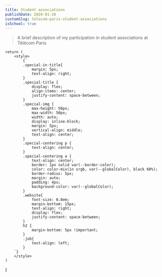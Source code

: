 ```yaml
---
title: Student associations
publishDate: 2024-01-20
customSlug: telecom-paris-student-associations
isSchool: true
---
```


> A brief description of my participation in student associations at Télécom Paris

    return (
        <style>
            {`
            .special-in-title{
                margin: 5px;
                text-align: right;
            }
            .special-title {
                display: flex;
                align-items: center;
                justify-content: space-between;
            }
            .special-img {
                max-height: 50px;
                max-width: 50px;
                width: auto;
                display: inline-block;
                margin: 5px;
                vertical-align: middle;
                text-align: center;
            }
            .special-centering p {
                text-align: center;
            }
            .special-centering a {
                text-align: center;
                border: 1px solid var(--border-color);
                color: color-mix(in srgb, var(--globalColor), black 60%);
                border-radius: 5px;
                margin: auto;
                padding: 4px;
                background-color: var(--globalColor);
            }
            .website{
                font-size: 0.8em;
                margin-bottom: 15px;
                text-align: right;
                display: flex;
                justify-content: space-between;
            }
            h2 {
                margin-bottom: 5px !important;
            }
            .job{
                text-align: left;
            }
        `}
        </style>
    )
}


<Style />


    const link = "https://bel-art.github.io/telecom-logos/"
    return (
        <div className="special-title">
            <a href={link} target="_blank">
                {src && (
                    <Image src={src} alt="logo" className="special-img" height={200} />
                )}
            </a>
            <span className="special-in-title">
                {children}
            </span>
        </div>
    )
}


    return (
        <div class="website">
            <div class="job">{job}</div>
            <div>{children}</div>
        </div>
    )
}


Student associations are a major part of life at Télécom Paris. Since I started my studies in 2021, I have been involved in several associations. They are a great way to meet new people, learn new things, and have fun, of course!

<Space />


## <CustomImg src={LogoForumTelecomParis}> Forum Télécom Paris</CustomImg>

<Website job={"Member - Website and logistics departments"} >https://forumtelecomparis.fr/</Website>

The "Forum Télécom Paris" association, consisting of around 40 students, organizes an annual recruitment day at Télécom Paris. This was one of the first associations I joined because the mandate starts and ends with the Forum (usually in November). I was in charge of the website and the IT department.

The website was built with Django, PostgreSQL, and Redis. I say "was" because there are a lot of complaints about the difficulty of Django (in fact, it's not difficult; you just need to know a lot about it and spend - too much - time digging into the documentation).

I didn't work much on the website, but I made some useful changes, such as:

- Creating a `docker-compose` file to greatly improve the development experience
- Stopping the use of npm to build the styles and using a simple pythonic library instead

I was also involved in the design and logistics departments. One of my best contributions was updating the logos (I just changed a color - as requested, but now there are [many combinations](https://github.com/Forum-Telecom-Paris/logos/releases)).

<Space />


## <CustomImg src={LogoRezel}>Rezel</CustomImg>

<Website job={"Board Member"} >https://rezel.net</Website>

Rezel is an association that provides services for Télécom Paris associations and students (cloud storage, communication, web hosting, etc.).

I have been a member of Rezel since the start of my studies at Télécom Paris, and I was part of the board for the 2022-2023 mandate.

In 2023, Rezel is now officially (again!) an Internet service provider for the students near Télécom Paris: [fai.rezel.net](https://fai.rezel.net/)!

At Rezel, I created a club in honor of the great [Fabrice Bellard](https://bellard.org), named the "Bel Art" Club - founded in January 2022 (`CA_Rezel_2022-01-25`) and ended in September 2023 (`CA_Rezel_2023-09-16`). The club is still alive (really?) here: [bel-art.github.io](https://bel-art.github.io/).

<Space />


## <CustomImg src={LogoMAD}>MaD - Make a Difference</CustomImg>

<Website job={"Member - Head of the compost division"}>https://mad.telecom-paris.fr</Website>

I was in charge of the compost department at the MaD association (Télécom Paris sustainable development association).

Note that I will always think the current logo is hideous, [I made a better one](https://github.com/Its-Just-Nans/logo-mad) (of course), but they didn't want to change it.

<Space />


## <CustomImg src={LogoBDA}> BDA - Arts Office - "Bureau Des Arts"</CustomImg>

<Website job={"IT helper"} />

I wasn't heavily involved in the BDA, but I created a website (a tiny landing page) and a logo animation for them.

<Space />


## <CustomImg src={LogoKFT}>KFT</CustomImg>

<Website job={"Member - 'Mickaël Mazars' division"}>https://kft.telecom-paris.fr</Website>

KFT stands for "Kebab Factory Télécom," so you can easily understand what it's about. This association creates events where everybody can enjoy a great time and savor a delightful kebab! 🥙😋

Legend says that Mickaël Mazars was once the best man and savior of KFT and I took his place!

My actions in KFT included maintaining the website (and doing a little rewrite). I also happened to fix some equipment!

Website: [kft.telecom-paris.fr](https://kft.telecom-paris.fr)

<Space />


## <CustomImg src={LogoTelecomEtude}> Telecom Etude - The Junior Enterprise of Télécom Paris</CustomImg>

<Website job={"Member (JET) - IT division"}>https://telecom-etude.fr</Website>

Telecom Etude, the [junior enterprise](https://en.wikipedia.org/wiki/Junior_enterprise) specializing in new technologies, has over 42 years of experience in various fields!

Telecom Etude is one of the most serious associations, which is quite normal because it acts like a company (recruiting people for missions).

My principal mission was to create a new, clean website (from scratch). As it is mostly a static website, I used [Astro](https://astro.build) to generate the pages. Note that the repo is mostly public: [github.com/telecom-etude/website](https://github.com/telecom-etude/website)!

I also participated as a developer for a mission (more info [here](https://n4n5.dev/history/telecom-etude-mission/)).

Do you have a project? Contact Telecom Etude here: [telecom-etude.fr](https://telecom-etude.fr)

<Space />


## <CustomImg src={LogoTelecomBusinessAndFinance}>TBF - Télécom Business and Finance</CustomImg>

<Website>https://telecom-business-finance.com</Website>

Was I in TBF? No. Did I take some pictures for them? Yes.

<Space />


## <CustomImg src={LogoBDS}>BDS - Sports Office - "Bureau Des Sports"</CustomImg>

<Website job={"Member - Medias and IT divisions"}>https://bds-telecom-paris.fr</Website>

My role in the BDS was to create the website and manage media coverage (photo and video) of events.

A legend says that the BDS and websites are not friendly because every year the team decides to change the website.

On my side, the old website wasn't working anymore, so I created a new one using Node.js, Svelte, and MongoDB. I even created pull requests to npm packages to update some open source packages I used! But as the legend says, the new team decided to just do another website - and you can't really do anything about it.

<Space />


## <CustomImg src={LogoTSM}>TSM - Télécom Sound & Magic</CustomImg>

<Website job={"Member"}>https://tsm-tp.fr</Website>

TSM is the DJ, sound, and lights association of Télécom Paris. TSM also provides services!

Boom boom in the ears!

<Space />


## <CustomImg src={LogoSnax}>Snax</CustomImg>

<Website job={"Director/Head of website department"}>https://snax.rezel.net</Website>

Snax is the legendary club with countless departments.

To enter it, you need to create a new department and pursue a related quest. Mine was to create the website department by launching the Snax website [snax.rezel.net](https://snax.rezel.net) (try to count departments - not really updated anymore).

<Space />


## <CustomImg src={LogoComete}>Comète</CustomImg>

<Website job={"Board member - IT and Equipment Manager"}>https://comete-tp.fr</Website>

Comète is an audiovisual and communication association (some say it's the best association at Télécom Paris).

I was responsible for:
- The IT department (maintaining the website and creating an archiving system)
- The equipment

Did you know Comète produces approximately 2+TB of data per year (videos, photos, etc.)?!

Comète also undertakes missions to cover certain events! Contact us at [comete-tp.fr](https://comete-tp.fr)

<Space />


## <CustomImg src={LogoLH}>LH - Weekly Letter - "Lettre Hebdomadaire"</CustomImg>

<Website job={"IT Helper"}>https://lh.rezel.net</Website>

I don't really know if I could say I'm part of the LH, but if this [major thing](https://github.com/lettre-hebdomadaire/lettre-hebdomadaire.github.io/pull/5) exists (thanks to [Astro](https://astro.build)), I guess we can say so. Thanks to solid fellows who resurrected the LH (yes, it died several times - long story), we now have a solid editorial team (weekly memes are unmatched - thanks for that).

In the beginning, the LH was in paper format and you can find some remnants if you dig in the right places at Télécom! Nowadays it has been digitalized and you can read it online ([auto-deployed from the repo](https://github.com/lettre-hebdomadaire/lettre-hebdomadaire.github.io/actions) sir🫡): [link to github repo](https://github.com/lettre-hebdomadaire/lettre-hebdomadaire.github.io).

<Space />

## General Good Practices

Here are some good practices I have learned during my time in associations:

- This repo could be useful for future years https://bel-art.github.io/telecom-logos/ (if it's maintained)
- If the association keeps your work, think about how you would like future people to see it: documentation and explanation, date, the five [5 Ws](https://en.wikipedia.org/wiki/Five_Ws)
- Always date the work, outside (name of file) and inside (in the corner on a poster, by mentioning it in the video, etc.). It's a little thing, but it's important.
- Remember that now we save a lot of things with technology (which wasn't the case before, that's why we don't have a lot of association archives), so it's important to keep a trace of what has been done, noting what worked and what didn't.
- Help and take the time to explain to others (and next) members and always ask if they understand what you are explaining.
- Appreciate your work, you did it, be proud of it.

You can find more information about associations and more on the [CHAT](https://chat.rezel.net) ("chat" means "cat" but the initials of "CHAT" stand for "Conservation of the Associative History of Télécom").
